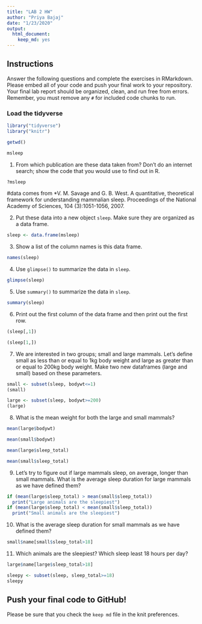 ```yaml
---
title: "LAB 2 HW"
author: "Priya Bajaj"
date: "1/23/2020"
output: 
  html_document: 
    keep_md: yes
---
```


## Instructions
Answer the following questions and complete the exercises in RMarkdown. Please embed all of your code and push your final work to your repository. Your final lab report should be organized, clean, and run free from errors. Remember, you must remove any `#` for included code chunks to run.  

### Load the tidyverse
```r
library("tidyverse")
library("knitr")
```

```r
getwd()
```

```r
msleep
```

1. From which publication are these data taken from? Don't do an internet search; show the code that you would use to find out in R.
```r
?msleep
```
#data comes from *V. M. Savage and G. B. West. A quantitative, theoretical framework for understanding mammalian sleep. Proceedings of the National Academy of Sciences, 104 (3):1051-1056, 2007.  

2. Put these data into a new object `sleep`. Make sure they are organized as a data frame.  
```r
sleep <- data.frame(msleep)
```

3. Show a list of the column names is this data frame.
```r
names(sleep)
```

4. Use `glimpse()` to summarize the data in `sleep`.
```r
glimpse(sleep)
```

5. Use `summary()` to summarize the data in `sleep`.
```r
summary(sleep)
```

6. Print out the first column of the data frame and then print out the first row.
```r
(sleep[,1])
```

```r
(sleep[1,])
```

7. We are interested in two groups; small and large mammals. Let's define small as less than or equal to 1kg body weight and large as greater than or equal to 200kg body weight. Make two new dataframes (large and small) based on these parameters. 
```r
small <- subset(sleep, bodywt<=1)
(small)
```

```r
large <- subset(sleep, bodywt>=200)
(large)
```

8. What is the mean weight for both the large and small mammals?
```r
mean(large$bodywt)
```

```r
mean(small$bodywt)
```

```r
mean(large$sleep_total)
```

```r
mean(small$sleep_total)
```

9. Let's try to figure out if large mammals sleep, on average, longer than small mammals. What is the average sleep duration for large mammals as we have defined them?
```r
if (mean(large$sleep_total) > mean(small$sleep_total))
  print("Large animals are the sleepiest") 
if (mean(large$sleep_total) < mean(small$sleep_total))
  print("Small animals are the sleepiest")
```

10. What is the average sleep duration for small mammals as we have defined them?
```r
small$name[small$sleep_total>18]
```

11. Which animals are the sleepiest? Which sleep least 18 hours per day?  
```r
large$name[large$sleep_total>18]
```

```r
sleepy <- subset(sleep, sleep_total>=18)
sleepy
```

## Push your final code to GitHub!
Please be sure that you check the `keep md` file in the knit preferences.   